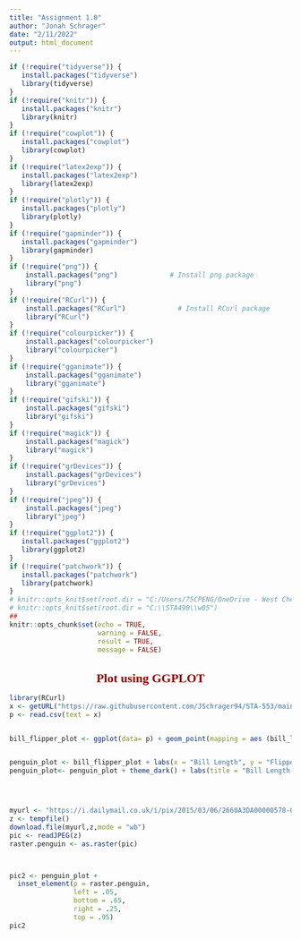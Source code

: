 ```yaml
---
title: "Assignment 1.0"
author: "Jonah Schrager"
date: "2/11/2022"
output: html_document
---
```


<style type="text/css">

div#TOC li {
    list-style:none;
    background-image:none;
    background-repeat:none;
    background-position:0;
}
h1.title {
  font-size: 24px;
  color: DarkRed;
  text-align: center;
}
h4.author { /* Header 4 - and the author and data headers use this too  */
    font-size: 18px;
  font-family: "Times New Roman", Times, serif;
  color: DarkRed;
  text-align: center;
}
h4.date { /* Header 4 - and the author and data headers use this too  */
  font-size: 18px;
  font-family: "Times New Roman", Times, serif;
  color: DarkBlue;
  text-align: center;
}
h1 { /* Header 1 - and the author and data headers use this too  */
    font-size: 22px;
    font-family: "Times New Roman", Times, serif;
    color: darkred;
    text-align: center;
}
h2 { /* Header 2 - and the author and data headers use this too  */
    font-size: 18px;
    font-family: "Times New Roman", Times, serif;
    color: navy;
    text-align: left;
}

h3 { /* Header 3 - and the author and data headers use this too  */
    font-size: 15px;
    font-family: "Times New Roman", Times, serif;
    color: navy;
    text-align: left;
}

h4 { /* Header 4 - and the author and data headers use this too  */
    font-size: 18px;
    font-family: "Times New Roman", Times, serif;
    color: darkred;
    text-align: left;
}
</style>

```r
if (!require("tidyverse")) {
   install.packages("tidyverse")
   library(tidyverse)
}
if (!require("knitr")) {
   install.packages("knitr")
   library(knitr)
}
if (!require("cowplot")) {
   install.packages("cowplot")
   library(cowplot)
}
if (!require("latex2exp")) {
   install.packages("latex2exp")
   library(latex2exp)
}
if (!require("plotly")) {
   install.packages("plotly")
   library(plotly)
}
if (!require("gapminder")) {
   install.packages("gapminder")
   library(gapminder)
}
if (!require("png")) {
    install.packages("png")             # Install png package
    library("png")
}
if (!require("RCurl")) {
    install.packages("RCurl")             # Install RCurl package
    library("RCurl")
}
if (!require("colourpicker")) {
    install.packages("colourpicker")              
    library("colourpicker")
}
if (!require("gganimate")) {
    install.packages("gganimate")              
    library("gganimate")
}
if (!require("gifski")) {
    install.packages("gifski")              
    library("gifski")
}
if (!require("magick")) {
    install.packages("magick")              
    library("magick")
}
if (!require("grDevices")) {
    install.packages("grDevices")              
    library("grDevices")
}
if (!require("jpeg")) {
    install.packages("jpeg")              
    library("jpeg")
}
if (!require("ggplot2")) {
   install.packages("ggplot2")
   library(ggplot2)
}
if (!require("patchwork")) {
   install.packages("patchwork")
   library(patchwork)
}
# knitr::opts_knit$set(root.dir = "C:/Users/75CPENG/OneDrive - West Chester University of PA/Documents")
# knitr::opts_knit$set(root.dir = "C:\\STA490\\w05")
##
knitr::opts_chunk$set(echo = TRUE,       
                      warning = FALSE,   
                      result = TRUE,   
                      message = FALSE)
```


# Plot using GGPLOT
```r
library(RCurl)
x <- getURL("https://raw.githubusercontent.com/JSchrager94/STA-553/main/Data/penguins.csv?token=GHSAT0AAAAAABQ7IHI3L2FWUPSS334LFIQOYP3B62A")
p <- read.csv(text = x)


bill_flipper_plot <- ggplot(data= p) + geom_point(mapping = aes (bill_length_mm, flipper_length_mm, color= species, shape=species, size=body_mass_g))


penguin_plot <- bill_flipper_plot + labs(x = "Bill Length", y = "Flipper Length", title = "Bill Length vs Flipper Length")
penguin_plot<- penguin_plot + theme_dark() + labs(title = "Bill Length vs Flipper Length", subtitle = "Plot points proportional to body mass",caption = "Jonah Schrager STA 553")




myurl <- "https://i.dailymail.co.uk/i/pix/2015/03/06/2660A3DA00000578-0-The_local_rockhopper_penguins_are_hugely_popular_with_visitors-m-79_1425649402734.jpg"
z <- tempfile()
download.file(myurl,z,mode = "wb")
pic <- readJPEG(z)
raster.penguin <- as.raster(pic)



pic2 <- penguin_plot + 
  inset_element(p = raster.penguin,
                left = .05,
                bottom = .65,
                right = .25,
                top = .95)
pic2
```
